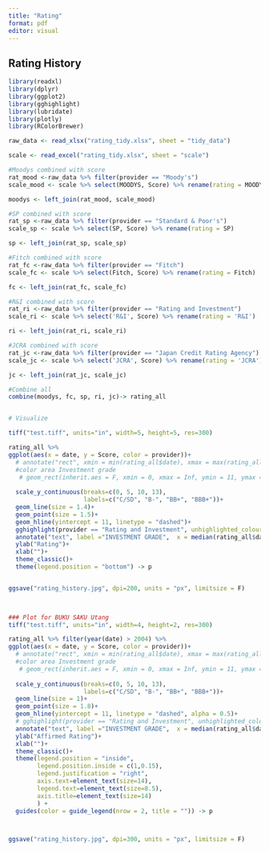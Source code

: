 ```yaml
---
title: "Rating"
format: pdf
editor: visual
---
```


## Rating History

```r
library(readxl)
library(dplyr)
library(ggplot2)
library(gghighlight)
library(lubridate)
library(plotly)
library(RColorBrewer)

raw_data <- read_xlsx("rating_tidy.xlsx", sheet = "tidy_data")

scale <- read_excel("rating_tidy.xlsx", sheet = "scale") 

#Moodys combined with score
rat_mood <-raw_data %>% filter(provider == "Moody's")
scale_mood <- scale %>% select(MOODYS, Score) %>% rename(rating = MOODYS)

moodys <- left_join(rat_mood, scale_mood)

#SP combined with score
rat_sp <-raw_data %>% filter(provider == "Standard & Poor's")
scale_sp <- scale %>% select(SP, Score) %>% rename(rating = SP)

sp <- left_join(rat_sp, scale_sp)

#Fitch combined with score
rat_fc <-raw_data %>% filter(provider == "Fitch")
scale_fc <- scale %>% select(Fitch, Score) %>% rename(rating = Fitch)

fc <- left_join(rat_fc, scale_fc)

#R&I combined with score
rat_ri <-raw_data %>% filter(provider == "Rating and Investment")
scale_ri <- scale %>% select('R&I', Score) %>% rename(rating = 'R&I')

ri <- left_join(rat_ri, scale_ri)

#JCRA combined with score
rat_jc <-raw_data %>% filter(provider == "Japan Credit Rating Agency")
scale_jc <- scale %>% select('JCRA', Score) %>% rename(rating = 'JCRA')

jc <- left_join(rat_jc, scale_jc)

#Combine all
combine(moodys, fc, sp, ri, jc)-> rating_all



```

```r
# Visualize

tiff("test.tiff", units="in", width=5, height=5, res=300)

rating_all %>%
ggplot(aes(x = date, y = Score, color = provider))+
  # annotate("rect", xmin = min(rating_all$date), xmax = max(rating_all$date), ymin = 11, ymax = Inf, fill = "lightblue")+
  #color area Investment grade
   # geom_rect(inherit.aes = F, xmin = 0, xmax = Inf, ymin = 11, ymax = Inf, fill = "lightblue", color = "transparent", alpha = 0.1)+
  
  scale_y_continuous(breaks=c(0, 5, 10, 13),
                     labels=c("C/SD", "B-", "BB+", "BBB+"))+
  geom_line(size = 1.4)+
  geom_point(size = 1.5)+
  geom_hline(yintercept = 11, linetype = "dashed")+
  gghighlight(provider == "Rating and Investment", unhighlighted_colour = "lightgrey", line_label_type = "ggrepel_label")+
  annotate("text", label ="INVESTMENT GRADE",  x = median(rating_all$date), y = 11.5)+
  ylab("Rating")+
  xlab("")+
  theme_classic()+
  theme(legend.position = "bottom") -> p


ggsave("rating_history.jpg", dpi=200, units = "px", limitsize = F)

  
```

```r

### Plot for BUKU SAKU Utang
tiff("test.tiff", units="in", width=4, height=2, res=300)

rating_all %>% filter(year(date) > 2004) %>% 
ggplot(aes(x = date, y = Score, color = provider))+
  # annotate("rect", xmin = min(rating_all$date), xmax = max(rating_all$date), ymin = 11, ymax = Inf, fill = "lightblue")+
  #color area Investment grade
   # geom_rect(inherit.aes = F, xmin = 0, xmax = Inf, ymin = 11, ymax = Inf, fill = "lightblue", color = "transparent", alpha = 0.1)+
  
  scale_y_continuous(breaks=c(0, 5, 10, 13),
                     labels=c("C/SD", "B-", "BB+", "BBB+"))+
  geom_line(size = 1)+
  geom_point(size = 1.8)+
  geom_hline(yintercept = 11, linetype = "dashed", alpha = 0.5)+
  # gghighlight(provider == "Rating and Investment", unhighlighted_colour = "lightgrey", line_label_type = "ggrepel_label")+
  annotate("text", label ="INVESTMENT GRADE",  x = median(rating_all$date), y = 11.5)+
  ylab("Affirmed Rating")+
  xlab("")+
  theme_classic()+
  theme(legend.position = "inside",
        legend.position.inside = c(1,0.15),
        legend.justification = "right",
        axis.text=element_text(size=14),
        legend.text=element_text(size=8.5),
        axis.title=element_text(size=14)
        ) +
  guides(color = guide_legend(nrow = 2, title = "")) -> p



ggsave("rating_history.jpg", dpi=300, units = "px", limitsize = F)
```
